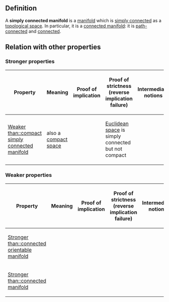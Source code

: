 {{manifold property}}

==Definition==

A '''simply connected manifold''' is a [[manifold]] which is [[simply connected space|simply connected]] as a [[topological space]]. In particular, it is a [[connected manifold]]: it is [[path-connected space|path-connected]] and [[connected space|connected]].

==Relation with other properties==

===Stronger properties===

{| class="sortable" border="1"
! Property !! Meaning !! Proof of implication !! Proof of strictness (reverse implication failure) !! Intermediate notions
|-
| [[Weaker than::compact simply connected manifold]] || also a [[compact space]] || || [[Euclidean space]] is simply connected but not compact || {{intermediate notions short|simply connected manifold|compact simply connected manifold}}
|}

===Weaker properties===

{| class="sortable" border="1"
! Property !! Meaning !! Proof of implication !! Proof of strictness (reverse implication failure) !! Intermediate notions
|-
| [[Stronger than::connected orientable manifold]] || || || || {{intermediate notions short|connected orientable manifold|simply connected manifold}}
|-
| [[Stronger than::connected manifold]] || || || || {{intermediate notions short|connected manifold|simply connected manifold}}
|}